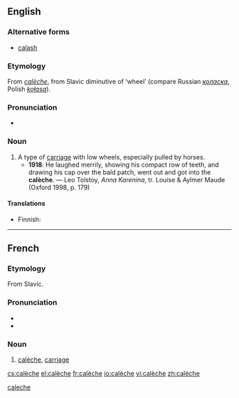 ==English==

===Alternative forms===
* [[calash]]

===Etymology===
From {{etyl|fr}} ''[[#French|calèche]]'', from Slavic diminutive of ‘wheel’ (compare Russian ''[[коласка]]'', Polish ''[[kołasa]]'').

===Pronunciation===
* {{IPA|/kəˈlɛʃ/}}

===Noun===
{{en-noun}}

# A type of [[carriage]] with low wheels, especially pulled by horses.
#* '''1918''': He laughed merrily, showing his compact row of teeth, and drawing his cap over the bald patch, went out and got into the '''calèche'''. — Leo Tolstoy, ''Anna Karenina'', tr. Louise & Aylmer Maude (Oxford 1998, p. 179)

====Translations====
{{trans-top|type of carriage}}
* Finnish: {{t-|fi|kiesit|p}}
{{trans-mid}}
{{trans-bottom}}

[[Category:English terms spelled with È|caleche]]

----

==French==

===Etymology===
From Slavic.

===Pronunciation===
* {{audio|Fr-calèche.ogg|audio}}
* {{IPA|/kalɛʃ/|lang=fr}}

===Noun===
{{fr-noun|f|sort=caleche}}

# [[#English|calèche]], [[carriage]]

[[cs:calèche]]
[[el:calèche]]
[[fr:calèche]]
[[io:calèche]]
[[vi:calèche]]
[[zh:calèche]]